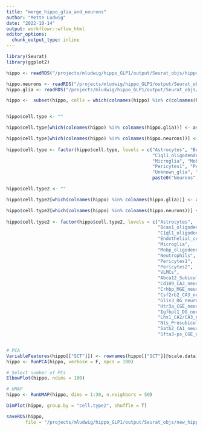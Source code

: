 ```yaml
---
title: "merge_hippo_glia_and_neurons"
author: "Mette Ludwig"
date: "2022-10-14"
output: workflowr::wflow_html
editor_options:
  chunk_output_type: inline
---
```


```r
library(Seurat)
library(ggplot2)
```

```r
hippo <- readRDS("/projects/mludwig/hippo_GLP1/output/Seurat_objs/hippo_Seurat_obj.rds")

hippo.neurons <- readRDS("/projects/mludwig/hippo_GLP1/output/Seurat_objs/hippo_neurons_Seurat_obj_labels.rds")
hippo.glia <- readRDS("/projects/mludwig/hippo_GLP1/output/Seurat_objs/hippo_glia_Seurat_obj_labels.rds")

hippo <-  subset(hippo, cells = which(colnames(hippo) %in% c(colnames(hippo.neurons), colnames(hippo.glia))))


hippo$cell.type <- ""

hippo$cell.type[which(colnames(hippo) %in% colnames(hippo.glia))] <- as.character(hippo.glia$cell.type[na.omit(match(colnames(hippo), colnames(hippo.glia)))])

hippo$cell.type[which(colnames(hippo) %in% colnames(hippo.neurons))] <- as.character(hippo.neurons$cell.type[na.omit(match(colnames(hippo), colnames(hippo.neurons)))])
  
hippo$cell.type <- factor(hippo$cell.type, levels = c("Astrocytes", "Bcas1_oligodendrocytes",
                                                      "C1ql1_oligodendrocytes", "Endothelial_cells",
                                                      "Microglia", "Mobp_oligodendrocytes",
                                                      "Pericytes1", "Pericytes2",
                                                      "Unknown_glia", "VLMCs",
                                                      paste0("Neurons", c(0:10))))

hippo$cell.type2 <- ""

hippo$cell.type2[which(colnames(hippo) %in% colnames(hippo.glia))] <- as.character(hippo.glia$cell.type2[na.omit(match(colnames(hippo), colnames(hippo.glia)))])

hippo$cell.type2[which(colnames(hippo) %in% colnames(hippo.neurons))] <- as.character(hippo.neurons$cell.type2[na.omit(match(colnames(hippo), colnames(hippo.neurons)))])
  
hippo$cell.type2 <- factor(hippo$cell.type2, levels = c("Astrocytes",
                                                        "Bcas1_oligodendrocytes",
                                                        "C1ql1_oligodendrocytes",
                                                        "Endothelial_cells",
                                                        "Microglia", 
                                                        "Mobp_oligodendrocytes",
                                                        "Neutrophils", 
                                                        "Pericytes1", 
                                                        "Pericytes2", 
                                                        "VLMCs",
                                                        "Abca12_Subiculum_neurons",
                                                        "Cd109_CA3_neurons",
                                                        "Crhbp_MGE_neurons",
                                                        "Csf2rb2_CA3_neurons",
                                                        "Glis3_DG_neurons",
                                                        "Htr3a_CGE_neurons",
                                                        "Igfbpl1_DG_neurons",
                                                        "Lhx1_CA2/CA3_neurons",
                                                        "Nts_Prosubiculum_neurons",
                                                        "Satb2_CA1_neurons",
                                                        "Sfta3-ps_CGE_neurons"))


# PCA
VariableFeatures(hippo[["SCT"]]) <- rownames(hippo[["SCT"]]@scale.data)
hippo <- RunPCA(hippo, verbose = F, npcs = 100)

# Select number of PCs
ElbowPlot(hippo, ndims = 100)

# UMAP
hippo <- RunUMAP(hippo, dims = 1:30, n.neighbors = 50)

DimPlot(hippo, group.by = "cell.type2", shuffle = T)

saveRDS(hippo,
       file = "/projects/mludwig/hippo_GLP1/output/Seurat_objs/new_hippo_Seurat_obj_labels.rds")
```

